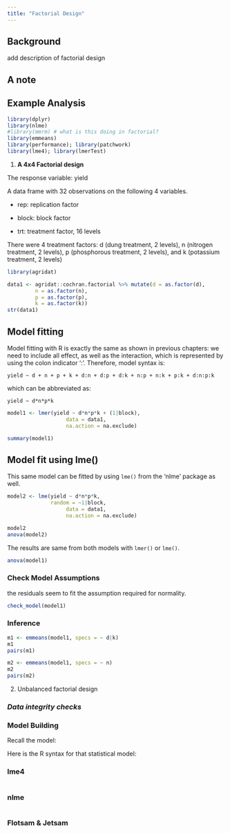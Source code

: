 ```yaml
---
title: "Factorial Design"
---
```


## Background

add description of factorial design

::: callout-note
## A note
:::

## Example Analysis

```r
library(dplyr) 
library(nlme)
#library(mmrm) # what is this doing in factorial? 
library(emmeans)
library(performance); library(patchwork)
library(lme4); library(lmerTest)
```

1.  **A 4x4 Factorial design**

The response variable: yield

A data frame with 32 observations on the following 4 variables.

-   rep: replication factor

-   block: block factor

-   trt: treatment factor, 16 levels

There were 4 treatment factors: d (dung treatment, 2 levels), n (nitrogen treatment, 2 levels), p (phosphorous treatment, 2 levels), and k (potassium treatment, 2 levels)

```r
library(agridat)

data1 <- agridat::cochran.factorial %>% mutate(d = as.factor(d),
         n = as.factor(n),
         p = as.factor(p),
         k = as.factor(k))
str(data1)
```

## Model fitting

Model fitting with R is exactly the same as shown in previous chapters: we need to include all effect, as well as the interaction, which is represented by using the colon indicator ‘:’. Therefore, model syntax is:

`yield ~ d + n + p + k + d:n + d:p + d:k + n:p + n:k + p:k + d:n:p:k`

which can be abbreviated as:

`yield ~ d*n*p*k`

```r
model1 <- lmer(yield ~ d*n*p*k + (1|block),
                   data = data1, 
                   na.action = na.exclude)

summary(model1)
```

::: callout-note
## Model fit using lme()

This same model can be fitted by using `lme()` from the 'nlme' package as well.

```r
model2 <- lme(yield ~ d*n*p*k,
              random = ~1|block,
                   data = data1, 
                   na.action = na.exclude)

model2 
anova(model2)
```

The results are same from both models with `lmer()` or `lme()`.
:::

```r
anova(model1)
```

### Check Model Assumptions

the residuals seem to fit the assumption required for normality.

```r
check_model(model1)
```

### Inference

```r
m1 <- emmeans(model1, specs = ~ d|k)
m1
pairs(m1)
```

```r
m2 <- emmeans(model1, specs = ~ n)
m2
pairs(m2)
```



2. Unbalanced factorial design

### *Data integrity checks*

### Model Building

::: column-margin
Recall the model:

$$        $$
:::

Here is the R syntax for that statistical model:

::: panel-tabset
### lme4

```r

```

### nlme

```r

```
:::

### Flotsam & Jetsam
